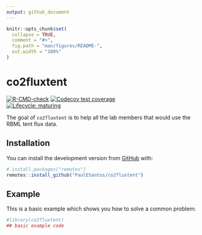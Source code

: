 ```yaml
---
output: github_document
---
```


<!-- README.md is generated from README.Rmd. Please edit that file -->

```r
knitr::opts_chunk$set(
  collapse = TRUE,
  comment = "#>",
  fig.path = "man/figures/README-",
  out.width = "100%"
)
```

# co2fluxtent

<!-- badges: start -->

[![R-CMD-check](https://github.com/r-lib/lifecycle/workflows/R-CMD-check/badge.svg)](https://github.com/r-lib/lifecycle/actions)
[![Codecov test coverage](https://codecov.io/gh/r-lib/lifecycle/branch/master/graph/badge.svg)](https://codecov.io/gh/r-lib/lifecycle?branch=master)  
[![Lifecycle: maturing](https://img.shields.io/badge/lifecycle-maturing-blue.svg)](https://lifecycle.r-lib.org/articles/stages.html#maturing)

<!-- badges: end -->

The goal of `co2fluxtent` is to help all the lab members that would use the RBML tent flux data.

## Installation

You can install the development version from [GitHub](https://github.com/) with:

``` r
# install.packages("remotes")
remotes::install_github("PaulESantos/co2fluxtent")
```
## Example

This is a basic example which shows you how to solve a common problem:

```r
#library(co2fluxtent)
## basic example code
```

